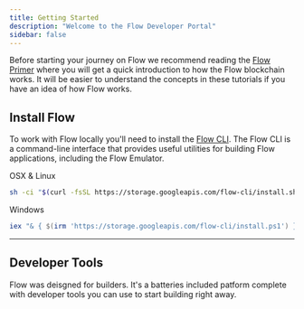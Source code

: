 ```yaml
---
title: Getting Started
description: "Welcome to the Flow Developer Portal"
sidebar: false
---
```



Before starting your journey on Flow we recommend reading the <a href="https://www.onflow.org/primer">Flow Primer</a> where you will get a quick introduction to how the Flow blockchain works. It will be easier to understand the concepts in these tutorials if you have an idea of how Flow works.

## Install Flow

To work with Flow locally you'll need to install the <a href="">Flow CLI</a>.
The Flow CLI is a command-line interface that provides useful utilities for building Flow applications, including the Flow Emulator.

<MenuTitle>OSX & Linux</MenuTitle>

```bash
sh -ci "$(curl -fsSL https://storage.googleapis.com/flow-cli/install.sh)"
```

<MenuTitle>Windows</MenuTitle>

```powershell
iex "& { $(irm 'https://storage.googleapis.com/flow-cli/install.ps1') }"
```

---

## Developer Tools

Flow was deisgned for builders. It's a batteries included patform complete with developer tools you can use to start building right away.

<DocsetMenu />

<!-- ## Guides -->

<!-- ## Cadence Smart Contracts

Blockchain represents a new paradigm on how scarce resources are being created and managed in the digital world. That is why Flow supports a new smart contract language, Cadence, following a <a href="">resource-oriented</a> paradigm inspired by linear types.
Cadence allows for a more natural representation of scarce resources and it is designed for developers to build safer smart contracts.

<MenuWrapper>

<WorkoutMenuItem
  icon={HeadLight}
  keyWord="Flow"
  otherWords="Playground"
>
The Flow Playground includes an in-browser editor and <a href="">Flow emulator</a> to experiment with Flow.
<p style="padding-top:1rem"><a href="https://play.onflow.org" target="_blank"><Button color={theme.primary} size="small">Launch Playground</Button></a></p>
</WorkoutMenuItem>

<WorkoutMenuItem
  icon={Diving}
  keyWord="Cadence"
  otherWords="Tutorials"
>
 Work through the fundamentals of developing on-chain currencies, collectibles, marketplaces, and more, all on Flow.
  <p style="padding-top:1rem"><a href="/tutorial/cadence/00-introduction/"><Button color={theme.primary} size="small">Explore Tutorials</Button></a></p>
</WorkoutMenuItem>

<WorkoutMenuItem
  icon={Weightlift}
  keyWord="Cadence"
  otherWords="Language Reference">
  The Cadence Language Reference is an in depth-guide to the Cadence language.
<p style="padding-top:1rem"><a href="/docs/language/"><Button color={theme.primary} size="small" >Visit Reference</Button></a></p>
</WorkoutMenuItem>

<WorkoutMenuItem
  icon={Paragliding}
  keyWord="Cadence"
  otherWords="Source Code"
>
Cadence is a new GPL with superpowers. The source code is open source on Github.
<p style="padding-top:1rem"><a href="https://github.com/onflow/cadence" target="_blank"><Button color={theme.primary} size="small" >View Source</Button></a></p>
</WorkoutMenuItem>

</MenuWrapper> -->

<!-- ### Building Applications on Flow

When choosing to build on a blockchain platform like Flow, it's important to consider how you want to handle transaction signing and storing information about your users.

<MenuWrapper>

<WorkoutMenuItem
  icon={HeadLight}
  keyWord="Hybrid"
  otherWords="Applications"
>
Build an application that lets user's manage their own Flow account access using a wallet, but also store some information about individual users in a database, and provide some server-side functionality that interacts with Flow.
<p style="padding-top:1rem"><a href="" target="_blank"><Button color={theme.primary} size="small" >View Guide</Button></a></p>



</WorkoutMenuItem>

<WorkoutMenuItem
  icon={Weightlift}
  keyWord="Decentralized"
  otherWords="Applications">
  Decentralized applications are the best option for developers who want to build censorship resistant and highly-scalable applications that connect directly to Flow.
<p style="padding-top:1rem"><a href="" target="_blank"><Button color={theme.primary} size="small" >View Guide</Button></a></p>



</WorkoutMenuItem>

<WorkoutMenuItem
  icon={Paragliding}
  keyWord="Client-Server"
  otherWords="Applications"
>
Client-server applications are a powerful way to build rich apps that leverage Flow's decentralized properties, in conjunction with private servers for less critical components.
<p style="padding-top:1rem"><a href="" target="_blank"><Button color={theme.primary} size="small" >View Guide</Button></a></p>



</WorkoutMenuItem>

</MenuWrapper> -->
